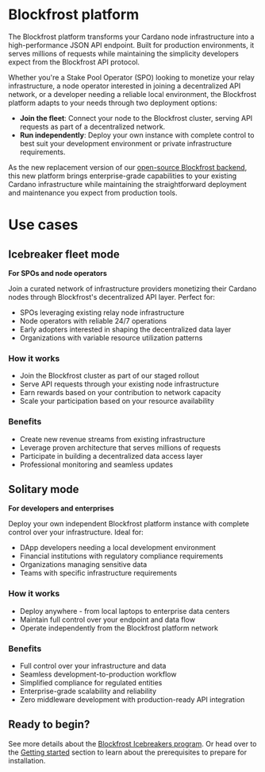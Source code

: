 # Blockfrost platform

The Blockfrost platform transforms your Cardano node infrastructure into a high-performance JSON API endpoint.
Built for production environments, it serves millions of requests while maintaining the simplicity developers expect from the Blockfrost API protocol.

Whether you're a Stake Pool Operator (SPO) looking to monetize your relay infrastructure, a node operator interested in joining a decentralized API network, or a developer needing a reliable local environment, the Blockfrost platform adapts to your needs through two deployment options:

- **Join the fleet**: Connect your node to the Blockfrost cluster, serving API requests as part of a decentralized network.
- **Run independently**: Deploy your own instance with complete control to best suit your development environment or private infrastructure requirements.

As the new replacement version of our [open-source Blockfrost backend](https://github.com/blockfrost/blockfrost-backend-ryo/), this new platform brings enterprise-grade capabilities to your existing Cardano infrastructure while maintaining the straightforward deployment and maintenance you expect from production tools.

# Use cases

## Icebreaker fleet mode

**For SPOs and node operators**

Join a curated network of infrastructure providers monetizing their Cardano nodes through Blockfrost's decentralized API layer. Perfect for:

- SPOs leveraging existing relay node infrastructure
- Node operators with reliable 24/7 operations
- Early adopters interested in shaping the decentralized data layer
- Organizations with variable resource utilization patterns

### How it works

- Join the Blockfrost cluster as part of our staged rollout
- Serve API requests through your existing node infrastructure
- Earn rewards based on your contribution to network capacity
- Scale your participation based on your resource availability

### Benefits

- Create new revenue streams from existing infrastructure
- Leverage proven architecture that serves millions of requests
- Participate in building a decentralized data access layer
- Professional monitoring and seamless updates

## Solitary mode

**For developers and enterprises**

Deploy your own independent Blockfrost platform instance with complete control over your infrastructure. Ideal for:

- DApp developers needing a local development environment
- Financial institutions with regulatory compliance requirements
- Organizations managing sensitive data
- Teams with specific infrastructure requirements

### How it works

- Deploy anywhere - from local laptops to enterprise data centers
- Maintain full control over your endpoint and data flow
- Operate independently from the Blockfrost platform network

### Benefits

- Full control over your infrastructure and data
- Seamless development-to-production workflow
- Simplified compliance for regulated entities
- Enterprise-grade scalability and reliability
- Zero middleware development with production-ready API integration

## Ready to begin?

See more details about the [Blockfrost Icebreakers program](https://platform.blockfrost.io/icebreakers).
Or head over to the [Getting started](https://platform.blockfrost.io/get-started) section to learn about the prerequisites to prepare for installation.
